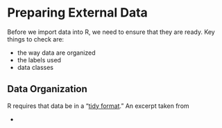 # Preparing External Data

Before we import data into R, we need to ensure that they are ready. Key things to check are:

-   the way data are organized
-   the labels used
-   data classes

## Data Organization

R requires that data be in a "[tidy format](https://tidyr.tidyverse.org/articles/tidy-data.html)." An excerpt taken from

-   
